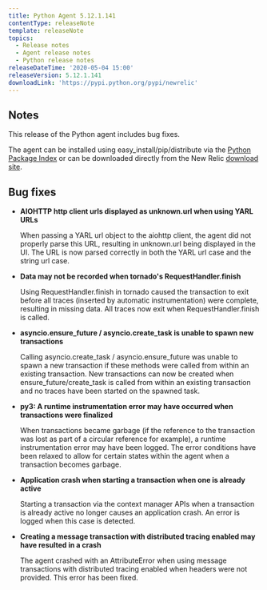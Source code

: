 ```yaml
---
title: Python Agent 5.12.1.141
contentType: releaseNote
template: releaseNote
topics:
  - Release notes
  - Agent release notes
  - Python release notes
releaseDateTime: '2020-05-04 15:00'
releaseVersion: 5.12.1.141
downloadLink: 'https://pypi.python.org/pypi/newrelic'
---
```


## Notes

This release of the Python agent includes bug fixes.

The agent can be installed using easy_install/pip/distribute via the [Python Package Index](https://pypi.python.org/pypi/newrelic) or can be downloaded directly from the New Relic [download site](http://download.newrelic.com/python_agent/release).

## Bug fixes

* **AIOHTTP http client urls displayed as unknown.url when using YARL URLs**

  When passing a YARL url object to the aiohttp client, the agent did not properly parse this URL, resulting in unknown.url being displayed in the UI. The URL is now parsed correctly in both the YARL url case and the string url case.
* **Data may not be recorded when tornado's RequestHandler.finish**

  Using RequestHandler.finish in tornado caused the transaction to exit before all traces (inserted by automatic instrumentation) were complete, resulting in missing data. All traces now exit when RequestHandler.finish is called.
* **asyncio.ensure_future / asyncio.create_task is unable to spawn new transactions**

  Calling asyncio.create_task / asyncio.ensure_future was unable to spawn a new transaction if these methods were called from within an existing transaction. New transactions can now be created when ensure_future/create_task is called from within an existing transaction and no traces have been started on the spawned task.
* **py3: A runtime instrumentation error may have occurred when transactions were finalized**

  When transactions became garbage (if the reference to the transaction was lost as part of a circular reference for example), a runtime instrumentation error may have been logged. The error conditions have been relaxed to allow for certain states within the agent when a transaction becomes garbage.
* **Application crash when starting a transaction when one is already active**

  Starting a transaction via the context manager APIs when a transaction is already active no longer causes an application crash. An error is logged when this case is detected.
* **Creating a message transaction with distributed tracing enabled may have resulted in a crash**

  The agent crashed with an AttributeError when using message transactions with distributed tracing enabled when headers were not provided. This error has been fixed.

